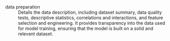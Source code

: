 data preparation
: Details the data description, including dataset summary, data quality tests, descriptive statistics, correlations and interactions, and feature selection and engineering. It provides transparency into the data used for model training, ensuring that the model is built on a solid and relevant dataset.